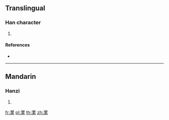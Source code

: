 {{character info/new}}
==Translingual==

===Han character===
{{Han char|rn=85|rad=水|as=17|sn=20|four=38193|canj=EOKF|ids=⿰氵繁}}

# {{defn|Han|sort=水17}}

====References====
* {{Han ref|kx=0662.010|dkj=18723|dj=1071.110|hdz=31788.090|uh=703F|ud=28735|bh=F463|bd=62563}}

----

==Mandarin==

===Hanzi===
{{cmn-hanzi|pin=[[fán]] ([[fan2]])|wg=fan<sup>2</sup>}}

# {{defn|lang=cmn|sort=水17}}

[[fr:瀿]]
[[pl:瀿]]
[[th:瀿]]
[[zh:瀿]]